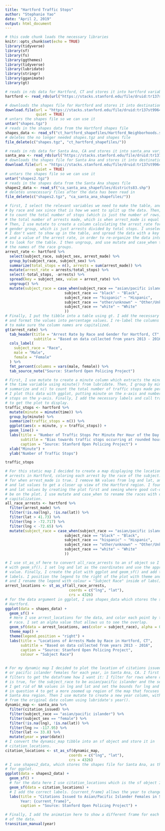 ```yaml
---
title: "Hartford Traffic Stops"
author: "Stephanie Yao"
date: "April 2, 2019"
output: html_document
---
```


```r
# this code chunk loads the necessary libraries
knitr::opts_chunk$set(echo = TRUE)
library(tidyverse)
library(sf)
library(fs)
library(ggthemes)
library(tidyverse)
library(lubridate)
library(stringr)
library(gganimate)
library(gt)
```

```r

# reads in rds data for Hartford, CT and stores it into hartford variable
hartford <- read_rds(url("https://stacks.stanford.edu/file/druid:tr137st9964/tr137st9964_ct_hartford_2019_02_25.rds"))

# downloads the shapes file for Hartford and stores it into destination file "shapes.tgz"
download.file(url = "https://stacks.stanford.edu/file/druid:tr137st9964/tr137st9964_ct_hartford_shapefiles_2019_02_25.tgz", destfile = "shapes.tgz", 
              quiet = TRUE)
# untars the shapes file so we can use it
untar("shapes.tgz")
# reads in the shapes data from the Hartford shapes file
shapes_data <- read_sf("ct_hartford_shapefiles/Hartford_Neighborhoods.shp")
# deletes the no longer needed shapes.tgz and shapes file
file_delete(c("shapes.tgz", "ct_hartford_shapefiles/"))

# reads in rds data for Santa Ana, CA and stores it into santa_ana variable
santa_ana <- read_rds(url("https://stacks.stanford.edu/file/druid:tr137st9964/tr137st9964_ca_santa_ana_2019_02_25.rds"))
# downloads the shapes file for Santa Ana and stores it into destination file "shapes2.tgz"
download.file(url = "https://stacks.stanford.edu/file/druid:tr137st9964/tr137st9964_ca_santa_ana_shapefiles_2019_02_25.tgz", destfile = "shapes2.tgz",
              quiet = TRUE)
# untars the shapes file so we can use it
untar("shapes2.tgz")
# reads in the shapes data from the Santa Ana shapes file
shapes2_data <- read_sf("ca_santa_ana_shapefiles/districts83.shp")
# deletes unnecessary files after the data has been read in
file_delete(c("shapes2.tgz", "ca_santa_ana_shapefiles/"))
```

```r
# first, I select the relevant variables we need to make the table, and then I group
# by race and sex since that is how we want to split up the data. Then, I use summarize
# to count the total number of stops (which is just the number of rows) and sum up
# the total number of arrests made, which is when arrest_made is equal to TRUE.
# Then, I use mutate to create a column calculating the arrest_rate for each race and
# gender group, which is just arrests divided by total stops. I unselect the variables
# I don't want to show up in the table, and spread the data with a key of gender
# and a value of the arrest rate, in order to re-organize the data into how I want it 
# to look for the table. I then ungroup, and use mutate and case_when to capitalize
# the names of the race groups.
arrest_rate <- hartford %>% 
  select(subject_race, subject_sex, arrest_made) %>% 
  group_by(subject_race, subject_sex) %>% 
  summarize(total_stops = n(), arrests = sum(arrest_made)) %>% 
  mutate(arrest_rate = arrests/total_stops) %>% 
  select(-total_stops, -arrests) %>% 
  spread(key = subject_sex, value = arrest_rate) %>% 
  ungroup() %>% 
  mutate(subject_race = case_when(subject_race == "asian/pacific islander" ~ "Asian/Pacific Islander",
                           subject_race == "black" ~ "Black",
                           subject_race == "hispanic" ~ "Hispanic",
                           subject_race == "other/unknown" ~ "Other/Unknown",
                           subject_race == "white" ~ "White"
                           ))
# Finally, I put the tibble into a table using gt. I add the necessary labels
# and format the values into percentage values. I re-label the columns using cols_label
# to make sure the column names are capitalized.
gt(arrest_rate) %>% 
  tab_header(title = "Arrest Rate by Race and Gender for Hartford, CT",
             subtitle = "Based on data collected from years 2013 - 2016") %>% 
  cols_label(
    subject_race = "Race",
    male = "Male",
    female = "Female"
  ) %>% 
  fmt_percent(columns = vars(male, female)) %>% 
  tab_source_note("Source: Stanford Open Policing Project")
```

```r
# First, I use mutate to create a minute column which extracts the minute value from
# the time variable using minute() from lubridate. Then, I group by minute and use
# summarize and n() to count the total number of traffic stops made per each minute.
# I plot this data with ggplot, putting minute on the x-axis and number of traffic
# stops on the y-axis. Finally, I add the necessary labels and call traffic_stops
# to get the plot to display.
traffic_stops <- hartford %>% 
  mutate(minute = minute(time)) %>% 
  group_by(minute) %>% 
  summarize(traffic_stops = n()) %>% 
  ggplot(aes(x = minute, y = traffic_stops)) +
  geom_line() +
  labs(title = "Number of Traffic Stops Per Minute Per Hour of the Day in Hartford, CT",
       subtitle = "Bias towards traffic stops occurring at rounded hourly times",
       caption = "Source: Stanford Open Policing Project") +
  xlab("Minute") +
  ylab("Number of Traffic Stops")

traffic_stops
```

```r
# For this static map I decided to create a map displaying the location of all
# arrests in Hartford, coloring each arrest by the race of the subject. First, I filter
# for when arrest_made is true. I remove NA values from lng and lat, and filter lng
# and lat values to get a closer up view of the Hartford region. I found these lng
# and lat values by creating the plot first and seeing where good cut-off points would
# be on the plot. I use mutate and case_when to rename the races with correct
# capitalization.
all_race_arrests <- hartford %>% 
  filter(arrest_made) %>% 
  filter(!is.na(lng), !is.na(lat)) %>% 
  filter(lat > 41.73) %>% 
  filter(lng > -72.717) %>% 
  filter(lng < -72.65) %>% 
  mutate(subject_race = case_when(subject_race == "asian/pacific islander" ~ "Asian/Pacific Islander",
                           subject_race == "black" ~ "Black",
                           subject_race == "hispanic" ~ "Hispanic",
                           subject_race == "other/unknown" ~ "Other/Unknown",
                           subject_race == "white" ~ "White"
                           ))

# I use st_as_sf here to convert all_race_arrests to an sf object so I can ggplot it
# with geom_sf(). I set lng and lat as the coordinates and use the appropriate crs
# value. Finally, I create the plot with ggplot and geom_sf() and add the appropriate
# labels. I position the legend to the right of the plot with theme and legend.position
# and I rename the legend with colour = "Subject Race" inside of labs().
arrest_locations <- st_as_sf(all_race_arrests,
                             coords = c("lng", "lat"),
                             crs = 4326)
# for the data argument in ggplot, I use shapes_data which stores the shapes file for
# Hartford.
ggplot(data = shapes_data) +
  geom_sf() +
  # Here I use arrest_locations for the data, and color each point by the subject's
  # race. I set an alpha value that allows us to see the overlap.
  geom_sf(data = arrest_locations, aes(color = subject_race), alpha = 0.3) +
  theme_map() +
  theme(legend.position = "right") +
  labs(title = "Locations of Arrests Made by Race in Hartford, CT",
       subtitle = "Based on data collected from years 2013 - 2016",
       caption = "Source: Stanford Open Policing Project",
       colour = "Subject Race")
  
```

```r
# For my dynamic map I decided to plot the location of citations issued to asian
# or pacific islander females for each year, in Santa Ana, CA. I first apply the
# filters to get the dataframe how I want it: I filter for rows where citation_issued
# is true, for the subject_race to be asian/pacific islander and the sex to be female.
# I get rid of NA values in lng and lat and set the bounds for lng and lat like I did
# in question 4 to get a more zoomed up region of the map that focuses only on the
# Santa Ana region. Then I use mutate to create a new year column, with year extracted
# from the original date column using lubridate's year(). 
dynamic_map <- santa_ana %>% 
  filter(citation_issued) %>% 
  filter(subject_race == "asian/pacific islander") %>% 
  filter(subject_sex == "female") %>% 
  filter(!is.na(lng), !is.na(lat)) %>% 
  filter(lng >= -117.95) %>% 
  filter(lat <= 33.8) %>% 
  mutate(year = year(date))
# I convert the dynamic_map tibble into an sf object and store it in
# citation_locations.
citation_locations <- st_as_sf(dynamic_map,
                             coords = c("lng", "lat"),
                             crs = 4326)
# I use shapes2_data, which stores the shapes file for Santa Ana, as the data argument
# for ggplot. 
ggplot(data = shapes2_data) +
  geom_sf() +
  # for the data here I use citation_locations which is the sf object I created above.
  geom_sf(data = citation_locations) +
  # I add the correct labels. {current_frame} allows the year to change in the title.
  labs(title = "Citations Issued to Asian/Pacific Islander Females in Santa Ana
       Year: {current_frame}",
       caption = "Source: Stanford Open Policing Project") +

# Finally, I add the animation here to show a different frame for each distinct year
# of the data.
transition_manual(year)

```